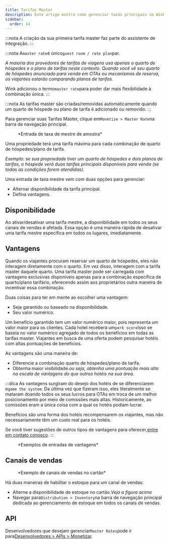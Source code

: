 ```yaml
---
title: Tarifas Master
description: Este artigo mostra como gerenciar taxas principais no Wink.
sidebar:
  order: 14
---
```


:::nota
A criação da sua primeira tarifa master faz parte do assistente de integração.
:::

:::nota
A`master rate`é único`guest room / rate plan`par.

*A maioria dos provedores de tarifas de viagens usa apenas o quarto de hóspedes e o plano de tarifas neste contexto. Quando você vê seu quarto de hóspedes anunciado para venda em OTAs ou mecanismos de reserva, os viajantes estarão comparando planos de tarifas.*

Wink adicionou o termo`master rate`para poder dar mais flexibilidade à combinação única.
:::

:::nota
As tarifas master são criadas/removidas automaticamente quando um quarto de hóspede ou plano de tarifa é adicionado ou removido.
:::

Para gerenciar suas Tarifas Master, clique em`Monetize > Master Rate`na barra de navegação principal.

<figure>
  <CloudinaryImage width="350" height="484" resize="scale" quality="best" alt="Taxa Master" src="academy/master-rate" errorImage="noimage_opaque_nyrtl0.png" />

  <figcaption>*Entrada de taxa de mestre de amostra*</figcaption>
</figure>


Uma propriedade terá uma tarifa máxima para cada combinação de quarto de hóspedes/plano de tarifa.

*Exemplo: se sua propriedade tiver um quarto de hóspedes e dois planos de tarifas, o hóspede verá duas tarifas principais disponíveis para venda (se todas as condições forem atendidas).*

Uma entrada de taxa mestre vem com duas opções para gerenciar:

* Alternar disponibilidade da tarifa principal.
* Defina vantagens.

## Disponibilidade

Ao ativar/desativar uma tarifa mestre, a disponibilidade em todos os seus canais de vendas é afetada. Essa opção é uma maneira rápida de desativar uma tarifa mestre específica em todos os lugares, imediatamente.

## Vantagens

Quando os viajantes procuram reservar um quarto de hóspedes, eles não interagem diretamente com o quarto. Em vez disso, interagem com a tarifa master daquele quarto.
Uma tarifa master pode ser carregada com vantagens exclusivas disponíveis apenas para a combinação específica de quarto/plano tarifário, oferecendo assim aos proprietários outra maneira de incentivar essa combinação.

Duas coisas para ter em mente ao escolher uma vantagem:

* Seja garantido ou baseado na disponibilidade.
* Seu valor numérico.

Um benefício garantido tem um valor numérico maior, pois representa um valor maior para os clientes.
Cada hotel receberá um`perk score`Isso se baseia no valor numérico agregado de todos os benefícios em todas as tarifas master.
Viajantes em busca de uma oferta podem pesquisar hotéis com altas pontuações de benefícios.

As vantagens são uma maneira de:

* Diferencie a combinação quarto de hóspedes/plano de tarifa.
* Obtenha maior visibilidade.*ou seja, obtenha uma pontuação mais alta na escala de vantagens do que outros hotéis na sua área.*

:::dica
As vantagens surgiram do desejo dos hotéis de se diferenciarem e`game the system`.
Da última vez que fizeram isso, eles literalmente se mataram doando todos os seus lucros para OTAs em troca de um melhor posicionamento por meio de comissões mais altas.
Historicamente, as comissões eram a única coisa com a qual os hotéis podiam lucrar.

Benefícios são uma forma dos hotéis recompensarem os viajantes, mas não necessariamente têm um custo real para os hotéis.

Se você tiver sugestões de outros tipos de vantagens para oferecer,[entre em contato conosco](mailto:hi@wink.travel).
:::

<figure>
  <CloudinaryImage width="700" height="263" resize="scale" quality="best" alt="Vantagens" src="academy/perks" errorImage="noimage_opaque_nyrtl0.png" />

  <figcaption>*Exemplos de entradas de vantagens*</figcaption>
</figure>


## Canais de vendas

<figure>
  <CloudinaryImage width="350" height="368" resize="scale" quality="best" alt="Canais de vendas" src="academy/sales-channels-card" errorImage="noimage_opaque_nyrtl0.png" />

  <figcaption>*Exemplo de canais de vendas no cartão*</figcaption>
</figure>


Há duas maneiras de habilitar o estoque para um canal de vendas:

* Alterne a disponibilidade de estoque no cartão.*Veja a figura acima*
* Navegar para`Distribution > Inventory`na barra de navegação principal dedicada ao gerenciamento de estoque em todos os canais de vendas.

## API

Desenvolvedores que desejam gerenciar`Master Rates`pode ir para[Desenvolvedores > APIs > Monetizar](/developers/apis/#monetize-api).

